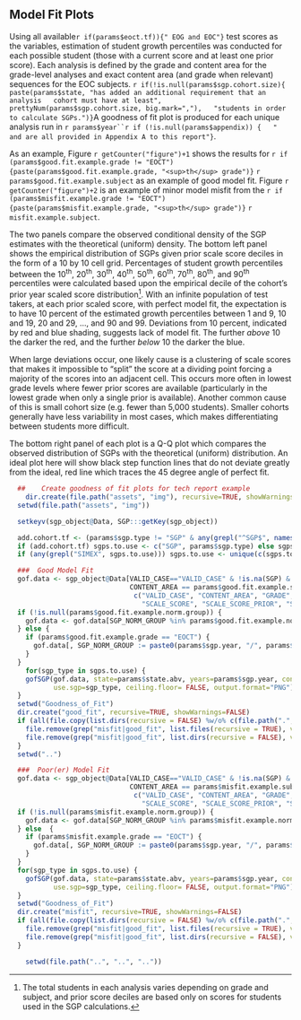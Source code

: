 ## Model Fit Plots

Using all available`r if(params$eoct.tf)){" EOG and EOC"}` test scores as the
variables, estimation of student growth percentiles was conducted for each possible
student (those with a current score and at least one prior score). Each analysis
is defined by the grade and content area for the grade-level analyses and exact
content area (and grade when relevant) sequences for the EOC subjects. `r if(!is.null(params$sgp.cohort.size){
  paste(params$state, "has added an additional requirement that an analysis
  cohort must have at least", prettyNum(params$sgp.cohort.size, big.mark=","),
  "students in order to calculate SGPs.")}`A goodness of fit plot is produced for
each unique analysis run in `r params$year``r if (!is.null(params$appendix)) {
  " and are all provided in Appendix A to this report"}`.

As an example, Figure `r getCounter("figure")+1` shows the results for
`r if (params$good.fit.example.grade != "EOCT") {paste(params$good.fit.example.grade, "<sup>th</sup> grade")}`
`r params$good.fit.example.subject` as an example of good model fit.  Figure
`r getCounter("figure")+2` is an example of minor model misfit from the
`r if (params$misfit.example.grade != "EOCT") {paste(params$misfit.example.grade, "<sup>th</sup> grade")}`
`r misfit.example.subject`.

The two panels compare the observed conditional density of the SGP estimates with
the theoretical (uniform) density.  The bottom left panel shows the empirical
distribution of SGPs given prior scale score deciles in the form of a 10 by 10
cell grid.  Percentages of student growth percentiles between the 10<sup>th</sup>,
20<sup>th</sup>, 30<sup>th</sup>, 40<sup>th</sup>, 50<sup>th</sup>, 60<sup>th</sup>,
70<sup>th</sup>, 80<sup>th</sup>, and 90<sup>th</sup> percentiles were calculated
based upon the empirical decile of the cohort's prior year scaled score
distribution^[The total students in each analysis varies depending on grade and
subject, and prior score deciles are based only on scores for students used in
the SGP calculations.].  With an infinite population of test takers, at each prior
scaled score, with perfect model fit, the expectation is to have 10 percent of
the estimated growth percentiles between 1 and 9, 10 and 19, 20 and 29, ..., and
90 and 99.  Deviations from 10 percent, indicated by red and blue shading,
suggests lack of model fit.  The further *above* 10 the darker the red, and the
further *below* 10 the darker the blue.  

When large deviations occur, one likely cause is a clustering of scale scores
that makes it impossible to "split" the score at a dividing point forcing a
majority of the scores into an adjacent cell.  This occurs more often in lowest
grade levels where fewer prior scores are available (particularly in the lowest
grade when only a single prior is available).  Another common cause of this is
small cohort size (e.g. fewer than 5,000 students).  Smaller cohorts generally
have less variability in most cases, which makes differentiating between students
more difficult.

The bottom right panel of each plot is a Q-Q plot which compares the observed
distribution of SGPs with the theoretical (uniform) distribution.  An ideal plot
here will show black step function lines that do not deviate greatly from the
ideal, red line which traces the 45 degree angle of perfect fit.

```r
  ##    Create goodness of fit plots for tech report example
	dir.create(file.path("assets", "img"), recursive=TRUE, showWarnings=FALSE)
  setwd(file.path("assets", "img"))

  setkeyv(sgp_object@Data, SGP:::getKey(sgp_object))

  add.cohort.tf <- (params$sgp.type != "SGP" & any(grepl("^SGP$", names(sgp_object@Data))))
  if (add.cohort.tf) sgps.to.use <- c("SGP", params$sgp.type) else sgps.to.use <- params$sgp.type
  if (any(grepl("SIMEX", sgps.to.use))) sgps.to.use <- unique(c(sgps.to.use, "SGP_SIMEX", "SGP_SIMEX_RANKED"))

  ###  Good Model Fit
  gof.data <- sgp_object@Data[VALID_CASE=="VALID_CASE" & !is.na(SGP) & YEAR == params$sgp.year &
                              CONTENT_AREA == params$good.fit.example.subject & GRADE == params$good.fit.example.grade,
                               c("VALID_CASE", "CONTENT_AREA", "GRADE", "YEAR", "ID", sgps.to.use, # "ACHIEVEMENT_LEVEL_PRIOR",
                                 "SCALE_SCORE", "SCALE_SCORE_PRIOR", "SGP_NORM_GROUP"), with=FALSE]
  if (!is.null(params$good.fit.example.norm.group)) {
    gof.data <- gof.data[SGP_NORM_GROUP %in% params$good.fit.example.norm.group]
  } else {
    if (params$good.fit.example.grade == "EOCT") {
      gof.data[, SGP_NORM_GROUP := paste0(params$sgp.year, "/", params$good.fit.example.subject, "_", params$good.fit.example.grade)]
    }
  }
	for(sgp_type in sgps.to.use) {
    gofSGP(gof.data, state=params$state.abv, years=params$sgp.year, content_areas=params$good.fit.example.subject,
           use.sgp=sgp_type, ceiling.floor= FALSE, output.format="PNG") # change placeFigure to substitute PNG/PDF for HTML/PDF output?
  }
  setwd("Goodness_of_Fit")
  dir.create("good_fit", recursive=TRUE, showWarnings=FALSE)
  if (all(file.copy(list.dirs(recursive = FALSE) %w/o% c(file.path(".", "good_fit"), file.path(".", "misfit")), "good_fit", recursive = TRUE))) {
    file.remove(grep("misfit|good_fit", list.files(recursive = TRUE), value=TRUE, invert=TRUE), recursive=TRUE)
    file.remove(grep("misfit|good_fit", list.dirs(recursive = FALSE), value=TRUE, invert=TRUE), recursive=TRUE)
  }
  setwd("..")

  ###  Poor(er) Model Fit
  gof.data <- sgp_object@Data[VALID_CASE=="VALID_CASE" & !is.na(SGP) & YEAR == params$sgp.year &
                              CONTENT_AREA == params$misfit.example.subject & GRADE == params$misfit.example.grade,
                               c("VALID_CASE", "CONTENT_AREA", "GRADE", "YEAR", "ID", sgps.to.use, # "ACHIEVEMENT_LEVEL_PRIOR",
                                 "SCALE_SCORE", "SCALE_SCORE_PRIOR", "SGP_NORM_GROUP"), with=FALSE]
  if (!is.null(params$misfit.example.norm.group)) {
    gof.data <- gof.data[SGP_NORM_GROUP %in% params$misfit.example.norm.group]
  } else  {
    if (params$misfit.example.grade == "EOCT") {
      gof.data[, SGP_NORM_GROUP := paste0(params$sgp.year, "/", params$misfit.example.subject, "_", params$misfit.example.grade)]
    }
  }
  for(sgp_type in sgps.to.use) {
    gofSGP(gof.data, state=params$state.abv, years=params$sgp.year, content_areas=params$misfit.example.subject,
           use.sgp=sgp_type, ceiling.floor= FALSE, output.format="PNG") # change placeFigure to substitute PNG/PDF for HTML/PDF output?
  }
  setwd("Goodness_of_Fit")
  dir.create("misfit", recursive=TRUE, showWarnings=FALSE)
  if (all(file.copy(list.dirs(recursive = FALSE) %w/o% c(file.path(".", "good_fit"), file.path(".", "misfit")), "misfit", recursive = TRUE))) {
    file.remove(grep("misfit|good_fit", list.files(recursive = TRUE), value=TRUE, invert=TRUE), recursive=TRUE)
    file.remove(grep("misfit|good_fit", list.dirs(recursive = FALSE), value=TRUE, invert=TRUE), recursive=TRUE)
  }

	setwd(file.path("..", "..", ".."))
```
